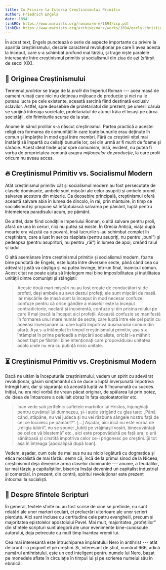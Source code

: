 ```yaml
---
title: Cu Privire la Istoria Creștinismului Primitiv
author: Friedrich Engels
date: 1894
linkRO: https://www.marxists.org/romana/m-e/1894/icp.pdf
linkEN: https://www.marxists.org/archive/marx/works/1894/early-christianity/
---
```


În acest text, Engels punctează o serie de aspecte importante cu privire la apariția creștinismului, descrie caracterul revoluționar pe care îl avea acesta la început, care s-a schimbat profund mai târziu, și trage niște paralele interesante între creștinismul primitiv și socialismul din ziua de azi (sfârșit de secol XIX).

## 🏺 Originea Creștinismului

Termenul _proletar_ se trage de la _prolii_ din Imperiul Roman --- acea masă de oameni ruinați care nici nu dețineau mijloace de producție și nici nu le puteau lucra pe cele existente, această sarcină fiind destinată exclusiv sclavilor. Astfel, spre deosebire de proletariatul din prezent, pe umerii căruia se sprijină întreaga societate, proletariatul de atunci trăia el însuși pe cârca societății, din firimiturile scurse de la stat.

Anume în sânul prolilor s-a născut creștinismul. Partea practică a acestei religii era formarea de comunități în care toate bunurile erau deținute în comun și împărțite în mod egal între membri. Fără ca creștinii nițel mai înstăriți să împartă cu ceilalți bunurile lor, cei din urmă ar fi murit de foame și sărăcie. Acest ideal tinde ușor spre comunism, însă, evident, nu putea fi vorba de proprietatea comună asupra _mijloacelor de producție_, la care prolii oricum nu aveau acces.

## 🔥 Creștinismul Primitiv vs. Socialismul Modern

Atât creștinismul primitiv cât și socialismul modern au fost persecutate de clasele dominante, ambele sunt mișcări ale celor asupriți și ambele promit salvarea acestora din mizerie. Ca deosebire principală, creștinismul oferă această salvare abia în lumea de dincolo, în rai, prin mântuire, în timp ce socialismul își propune să înfăptuiască salvarea pe pământ, luptă pentru întemeierea paradisului acum, pe pământ.

De altfel, date fiind condițiile Imperiului Roman, o altă salvare pentru proli, afară de una în ceruri, nici nu putea să existe. În Grecia Antică, viața după moarte era văzută ca o povară, însă lucrurile s-au schimbat complet în creștinism, care a luat în serios răsplata (pentru asupriți, nu pentru „buni”) și pedeapsa (pentru asupritori, nu pentru „răi”) în lumea de apoi, creând raiul și iadul.

O altă asemănare între creștinismul primitiv și socialismul modern, foarte bine punctată de Engels, este lupta între diversele secte, până când cea cu adevărat justă va câștiga și va putea învinge, într-un final, inamicul comun. Acest citat ne poate ajuta să înțelegem mai bine imposibilitatea și inutilitatea unității dintre comuniști și stângiști:

> Aceste două mari mișcări nu au fost create de conducători și de profeți, deși ambele au avut destui profeți; ele sunt mișcări de masă. Iar mișcările de masă sunt la început în mod necesar confuze; confuze pentru că orice gândire a maselor este la început contradictorie, neclară și incoerentă, confuze și din pricina rolului pe care îl mai joacă la început aici profeții. Această confuzie se manifestă în formarea unui mare număr de secte, care luptă între ele cel puțin cu aceeași înverșunare cu care luptă împotriva dușmanului comun din afară. Așa s-a întâmplat în timpul creștinismului primitiv, așa s-a întâmplat în prima perioadă a mișcării socialiste, oricât i-a mâhnit acest fapt pe filistinii bine intenționați care propovăduiau unitatea acolo unde nu era cu putință nicio unitate.

## ⏳ Creștinismul Primitiv vs. Creștinismul Modern

Dacă ne uităm la începuturile creștinismului, vedem un spirit cu adevărat revoluționar, găsim simțământul că se duce o luptă înverșunată împotriva întregii lumi, dar și siguranța că această luptă va fi încununată cu succes. Inițial, nu era nici vorbă de vreun păcat originar, de spălarea lui prin botez, de ideea de întoarcere a celuilalt obraz în fața exploatatorilor etc.

> Ioan vede sub jertfelnic sufletele martirilor lui Hristos, înjunghiați pentru cuvântul lui dumnezeu, și-i aude strigând cu glas tare: „Până când, stăpâne, nu vei judeca și nu vei răzbuna sângele nostru față de cei ce locuiesc pe pământ?”. [...] Așadar, aici încă nu este vorba de „religia iubirii”, nu se spune: „Iubiți pe vrăjmașii voștri, binecuvântați pe cel ce vă blestemă” etc., aici este propovăduită pe față ura; o ură sănătoasă și cinstită împotriva celor ce-i prigonesc pe creștini. Și tot așa în întreaga [apocalipsă după Ioan].

Vedem, așadar, cum cele de mai sus nu au nicio legătură cu dogmatica și etica moralistă de mai târziu, semn că, încă de la primul sinod de la Niceea, creștinismul deja devenise arma claselor dominante --- anume, a feudalilor, iar mai târziu a capitaliștilor, biserica însăși devenind un capitalist industrial și comercial. În prezent, din contră, spiritul revoluționar este prezent întocmai la socialiști.

## 🕍 Despre Sfintele Scripturi

În general, textele sfinte nu au fost scrise de cine se pretinde, nu sunt relatări ale unor martori oculari, ci prelucrări ulterioare ale unor scrieri pierdute. Aici sunt incluse cu certitudine cele patru evanghelii, precum și majoritatea epistolelor apostolului Pavel. Mai mult, majoritatea „profețiilor” din sfintele scripturi sunt alegorii ale unor evenimente bine-cunoscute autorului, deja petrecute cu mult timp înaintea vremii lui.

Cea mai interesantă este întruchiparea împăratului Nero în antihrist --- atât de crunt i-a prigonit el pe creștini. Și, interesant de știut, numărul 666, adică numărul antihristului, este un cod inteligent pentru numele lui Nero, bazat pe monedele aflate în circulație în timpul lui și pe scrierea numelui său în ebraică.
